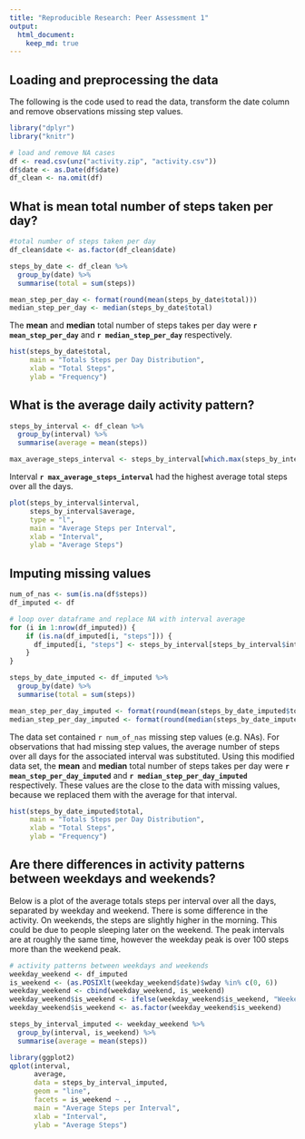 ```yaml
---
title: "Reproducible Research: Peer Assessment 1"
output: 
  html_document:
    keep_md: true
---
```


## Loading and preprocessing the data

The following is the code used to read the data, transform the date column and remove observations missing step values.

```r
library("dplyr")
library("knitr")

# load and remove NA cases
df <- read.csv(unz("activity.zip", "activity.csv"))
df$date <- as.Date(df$date)
df_clean <- na.omit(df)

```

## What is mean total number of steps taken per day?

```r
#total number of steps taken per day
df_clean$date <- as.factor(df_clean$date)

steps_by_date <- df_clean %>%
  group_by(date) %>%
  summarise(total = sum(steps))

mean_step_per_day <- format(round(mean(steps_by_date$total)))
median_step_per_day <- median(steps_by_date$total)
```

The **mean** and **median** total number of steps takes per day were **`r mean_step_per_day`** and 
**`r median_step_per_day`** respectively.

```r
hist(steps_by_date$total,
     main = "Totals Steps per Day Distribution",
     xlab = "Total Steps",
     ylab = "Frequency")
```

## What is the average daily activity pattern?

```r
steps_by_interval <- df_clean %>%
  group_by(interval) %>%
  summarise(average = mean(steps))

max_average_steps_interval <- steps_by_interval[which.max(steps_by_interval$average), ]$interval
```

Interval **`r max_average_steps_interval`** had the highest average total steps over all the days.

```r
plot(steps_by_interval$interval, 
     steps_by_interval$average, 
     type = "l", 
     main = "Average Steps per Interval", 
     xlab = "Interval", 
     ylab = "Average Steps")
```

## Imputing missing values

```r
num_of_nas <- sum(is.na(df$steps))
df_imputed <- df

# loop over dataframe and replace NA with interval average
for (i in 1:nrow(df_imputed)) {
    if (is.na(df_imputed[i, "steps"])) {
      df_imputed[i, "steps"] <- steps_by_interval[steps_by_interval$interval == df_imputed[i, "interval"], ]$average
    }
}

steps_by_date_imputed <- df_imputed %>%
  group_by(date) %>%
  summarise(total = sum(steps))

mean_step_per_day_imputed <- format(round(mean(steps_by_date_imputed$total)))
median_step_per_day_imputed <- format(round(median(steps_by_date_imputed$total)))
```

The data set contained `r num_of_nas` missing step values (e.g. NAs). For observations that had missing step values, 
the average number of steps over all days for the associated interval was substituted. Using this modified data set, the 
**mean** and **median** total number of steps takes per day were **`r mean_step_per_day_imputed`** and 
**`r median_step_per_day_imputed`** respectively. These values are the close to the data with missing values, because we replaced
them with the average for that interval.

```r
hist(steps_by_date_imputed$total,
     main = "Totals Steps per Day Distribution",
     xlab = "Total Steps",
     ylab = "Frequency")
```

## Are there differences in activity patterns between weekdays and weekends?

Below is a plot of the average totals steps per interval over all the days, separated by weekday and weekend. There is 
some difference in the activity. On weekends, the steps are slightly higher in the morning. This could be due to people
sleeping later on the weekend. The peak intervals are at roughly the same time, however the weekday peak is over 100 
steps more than the weekend peak.

```r
# activity patterns between weekdays and weekends
weekday_weekend <- df_imputed
is_weekend <- (as.POSIXlt(weekday_weekend$date)$wday %in% c(0, 6))
weekday_weekend <- cbind(weekday_weekend, is_weekend)
weekday_weekend$is_weekend <- ifelse(weekday_weekend$is_weekend, "Weekend", "Weekday")
weekday_weekend$is_weekend <- as.factor(weekday_weekend$is_weekend)

steps_by_interval_imputed <- weekday_weekend %>%
  group_by(interval, is_weekend) %>%
  summarise(average = mean(steps))

library(ggplot2)
qplot(interval,
      average,
      data = steps_by_interval_imputed,
      geom = "line",
      facets = is_weekend ~ .,
      main = "Average Steps per Interval",
      xlab = "Interval",
      ylab = "Average Steps")   
```
